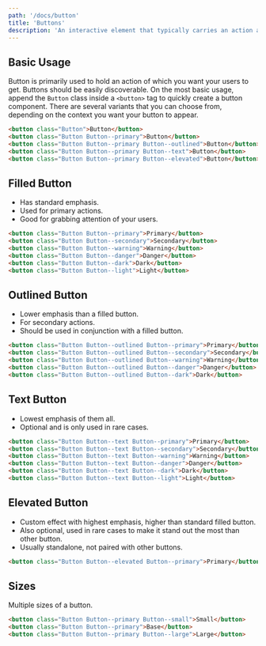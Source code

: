 ```yaml
---
path: '/docs/button'
title: 'Buttons'
description: 'An interactive element that typically carries an action and returns a feedback.'
---
```


## Basic Usage

Button is primarily used to hold an action of which you want your users to get. Buttons should be easily
discoverable. On the most basic usage, append the `Button` class inside a `<button>` tag to quickly
create a button component. There are several variants that you can choose from, depending on the context
you want your button to appear.

```html preview=true
<button class="Button">Button</button>
<button class="Button Button--primary">Button</button>
<button class="Button Button--primary Button--outlined">Button</button>
<button class="Button Button--primary Button--text">Button</button>
<button class="Button Button--primary Button--elevated">Button</button>
```

## Filled Button

- Has standard emphasis.
- Used for primary actions.
- Good for grabbing attention of your users.

```html preview=true bgColor=lighter
<button class="Button Button--primary">Primary</button>
<button class="Button Button--secondary">Secondary</button>
<button class="Button Button--warning">Warning</button>
<button class="Button Button--danger">Danger</button>
<button class="Button Button--dark">Dark</button>
<button class="Button Button--light">Light</button>
```

## Outlined Button

- Lower emphasis than a filled button.
- For secondary actions.
- Should be used in conjunction with a filled button.

```html preview=true bgColor=lighter
<button class="Button Button--outlined Button--primary">Primary</button>
<button class="Button Button--outlined Button--secondary">Secondary</button>
<button class="Button Button--outlined Button--warning">Warning</button>
<button class="Button Button--outlined Button--danger">Danger</button>
<button class="Button Button--outlined Button--dark">Dark</button>
```

## Text Button

- Lowest emphasis of them all.
- Optional and is only used in rare cases.

```html preview=true
<button class="Button Button--text Button--primary">Primary</button>
<button class="Button Button--text Button--secondary">Secondary</button>
<button class="Button Button--text Button--warning">Warning</button>
<button class="Button Button--text Button--danger">Danger</button>
<button class="Button Button--text Button--dark">Dark</button>
<button class="Button Button--text Button--light">Light</button>
```

## Elevated Button

- Custom effect with highest emphasis, higher than standard filled button.
- Also optional, used in rare cases to make it stand out the most than other button.
- Usually standalone, not paired with other buttons.

```html preview=true
<button class="Button Button--elevated Button--primary">Primary</button>
```

## Sizes

Multiple sizes of a button.

```html preview=true
<button class="Button Button--primary Button--small">Small</button>
<button class="Button Button--primary">Base</button>
<button class="Button Button--primary Button--large">Large</button>
```
